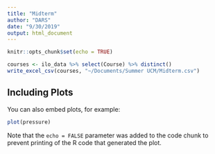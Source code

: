 ```yaml
---
title: "Midterm"
author: "DARS"
date: "9/30/2019"
output: html_document
---
```


```r
knitr::opts_chunk$set(echo = TRUE)
```


```r
courses <- ilo_data %>% select(Course) %>% distinct()
write_excel_csv(courses, "~/Documents/Summer UCM/Midterm.csv")
```

## Including Plots

You can also embed plots, for example:

```r
plot(pressure)
```

Note that the `echo = FALSE` parameter was added to the code chunk to prevent printing of the R code that generated the plot.
